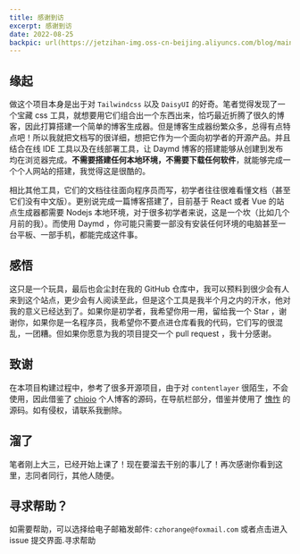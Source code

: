 ```yaml
---
title: 感谢到访
excerpt: 感谢到访
date: 2022-08-25
backpic: url(https://jetzihan-img.oss-cn-beijing.aliyuncs.com/blog/mainpageBk.png)
---
```

## 缘起

做这个项目本身是出于对 `Tailwindcss` 以及 `DaisyUI` 的好奇。笔者觉得发现了一个宝藏
css 工具，就想要用它们组合出一个东西出来，恰巧最近折腾了很久的博客，因此打算搭建一个简单的博客生成器。但是博客生成器纷繁众多，总得有点特点吧！所以我就把文档写的很详细，想把它作为一个面向初学者的开源产品。并且结合在线 IDE 工具以及在线部署工具，让 Daymd 博客的搭建能够从创建到发布均在浏览器完成。**不需要搭建任何本地环境，不需要下载任何软件**，就能够完成一个个人网站的搭建，我觉得这是很酷的。  

相比其他工具，它们的文档往往面向程序员而写，初学者往往很难看懂文档（甚至它们没有中文版）。更别说完成一篇博客搭建了，目前基于 React 或者 Vue 的站点生成器都需要 Nodejs 本地环境，对于很多初学者来说，这是一个坎（比如几个月前的我）。而使用 Daymd ，你可能只需要一部没有安装任何环境的电脑甚至一台平板、一部手机，都能完成这件事。  

## 感悟

这只是一个玩具，最后也会尘封在我的 GitHub 仓库中，我可以预料到很少会有人来到这个站点，更少会有人阅读至此，但是这个工具是我半个月之内的汗水，他对我的意义已经达到了。如果你是初学者，我希望你用一用，留给我一个 Star ，谢谢你，如果你是一名程序员，我希望你不要点进仓库看我的代码，它们写的很混乱，一团糟。但如果你愿意为我的项目提交一个 pull request ，我十分感谢。  

## 致谢

在本项目构建过程中，参考了很多开源项目，由于对 `contentlayer` 很陌生，不会使用，因此借鉴了 [chioio](https://github.com/chioio) 个人博客的源码，在导航栏部分，借鉴并使用了 [愧怍](https://github.com/kuizuo) 的源码。如有侵权，请联系我删除。  

## 溜了

笔者刚上大三，已经开始上课了！现在要溜去干别的事儿了！再次感谢你看到这里，志同者同行，其他人随便。

## 寻求帮助？

<Tips title="遇到问题？">如需要帮助，可以选择给电子邮箱发邮件: `czhorange@foxmail.com` 或者点击进入 issue 提交界面.</Tips><To to="https://github.com/inannan423/Daymd/issues">寻求帮助</To>
